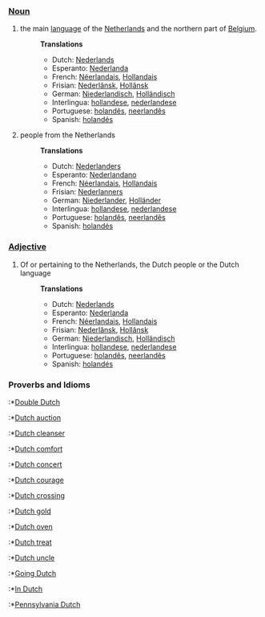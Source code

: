 ===[[Noun]]===
#the main [[language]] of the [[Netherlands]] and the northern part of [[Belgium]].
#:'''Translations'''
#:*Dutch: [[Nederlands]]
#:*Esperanto: [[Nederlanda]]
#:*French: [[Néerlandais]], [[Hollandais]]
#:*Frisian: [[Nederlânsk]], [[Hollânsk]]
#:*German: [[Niederlandisch]], [[Holländisch]] 
#:*Interlingua: [[hollandese]], [[nederlandese]]
#:*Portuguese: [[holandês]], [[neerlandês]]
#:*Spanish: [[holandés]]
#people from the Netherlands
#:'''Translations'''
#:*Dutch:  [[Nederlanders]]
#:*Esperanto: [[Nederlandano]]
#:*French: [[Néerlandais]], [[Hollandais]]
#:*Frisian: [[Nederlanners]]
#:*German: [[Niederlander]], [[Holländer]]
#:*Interlingua: [[hollandese]], [[nederlandese]]
#:*Portuguese: [[holandês]], [[neerlandês]]
#:*Spanish: [[holandés]]

===[[Adjective]]===
#Of or pertaining to the Netherlands, the Dutch people or the Dutch language
#:'''Translations'''
#:*Dutch: [[Nederlands]]
#:*Esperanto: [[Nederlanda]]
#:*French: [[Néerlandais]], [[Hollandais]]
#:*Frisian: [[Nederlânsk]], [[Hollânsk]]
#:*German: [[Niederlandisch]], [[Holländisch]]
#:*Interlingua: [[hollandese]], [[nederlandese]]
#:*Portuguese: [[holandês]], [[neerlandês]]
#:*Spanish: [[holandés]]

===Proverbs and Idioms===
:*[[Double Dutch]]
:*[[Dutch auction]]
:*[[Dutch cleanser]]
:*[[Dutch comfort]]
:*[[Dutch concert]]
:*[[Dutch courage]]
:*[[Dutch crossing]]
:*[[Dutch gold]]
:*[[Dutch oven]]
:*[[Dutch treat]]
:*[[Dutch uncle]]
:*[[Going Dutch]]
:*[[In Dutch]]
:*[[Pennsylvania Dutch]]